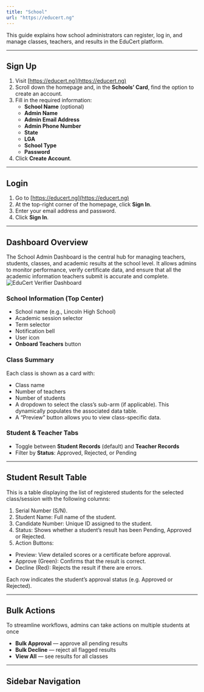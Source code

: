 ```yaml
---
title: "School"
url: "https://educert.ng"
---
```


This guide explains how school administrators can register, log in, and manage classes, teachers, and results in the EduCert platform.

---

## Sign Up

1. Visit [https://educert.ng](https://educert.ng)  
2. Scroll down the homepage and, in the **Schools’ Card**, find the option to create an account.  
3. Fill in the required information:
   - **School Name** (optional)  
   - **Admin Name**  
   - **Admin Email Address**  
   - **Admin Phone Number**  
   - **State**  
   - **LGA**  
   - **School Type**  
   - **Password**  
4. Click **Create Account**.

---

## Login

1. Go to [https://educert.ng](https://educert.ng)  
2. At the top-right corner of the homepage, click **Sign In**.  
3. Enter your email address and password.  
4. Click **Sign In**.

---

## Dashboard Overview

The School Admin Dashboard is the central hub for managing teachers, students, classes, and academic results at the school level. It allows admins to monitor performance, verify certificate data, and ensure that all the academic information teachers submit is accurate and complete.
<Image
  src="/images/schooladmin.png"
  alt="EduCert Verifier Dashboard"
  width={900}
  height={500}
/>
### School Information (Top Center)
- School name (e.g., Lincoln High School)  
- Academic session selector  
- Term selector  
- Notification bell  
- User icon  
- **Onboard Teachers** button

### Class Summary
Each class is shown as a card with:
- Class name  
- Number of teachers  
- Number of students  
- A dropdown to select the class’s sub-arm (if applicable). This dynamically populates the associated data table.
- A “Preview” button allows you to view class-specific data.

### Student & Teacher Tabs
- Toggle between **Student Records** (default) and **Teacher Records**  
- Filter by **Status**: Approved, Rejected, or Pending

---

## Student Result Table

This is a table displaying the list of registered students for the selected class/session with the following columns:

1.	Serial Number (S/N).
2.	Student Name: Full name of the student.
3.	Candidate Number: Unique ID assigned to the student.
4.	Status: Shows whether a student’s result has been Pending, Approved or Rejected.
5.	Action Buttons:

-	Preview: View detailed scores or a certificate before approval.
-	Approve (Green): Confirms that the result is correct.
-	Decline (Red): Rejects the result if there are errors.

Each row indicates the student’s approval status (e.g. Approved or Rejected).

---

## Bulk Actions
To streamline workflows, admins can take actions on multiple students at once
- **Bulk Approval** — approve all pending results  
- **Bulk Decline** — reject all flagged results  
- **View All** — see results for all classes

---

## Sidebar Navigation

